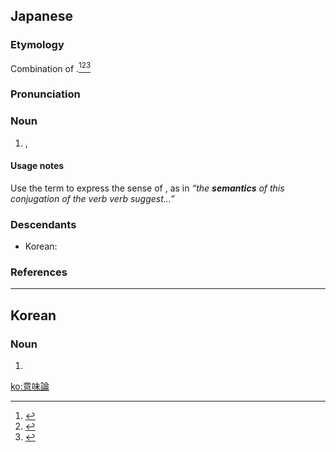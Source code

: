 ==Japanese==
<div style="float:right;">
{{wikipedia|lang=ja}}
{{wikipedia|Semantics}}
</div>
{{ja-kanjitab|yomi=o|い|み|ろん}}

===Etymology===
Combination of {{suffix|ja|sort=いみろん|意味|論|tr1=imi|t1={{l|en|meaning}}|tr2=ron|t2={{l|en|theory}}}}.<ref name="KDJ">{{R:Kokugo Dai Jiten}}</ref><ref name="DJR">{{R:Daijirin}}</ref><ref name="DJS">{{R:Daijisen}}</ref>

===Pronunciation===
{{ja-pron|yomi=goon|いみろん|acc=2|acc_ref=DJR}}

===Noun===
{{ja-noun|いみろん}}

# {{l|en|semantics}} {{qualifier|as a field of study}}, {{l|en|semasiology}}

====Usage notes====
Use the term {{m|ja|意味|tr=imi}} to express the {{m|en|meaning}} sense of {{m|en|semantics}}, as in ''“the '''semantics''' of this conjugation of the verb verb suggest...”''

===Descendants===
* Korean: {{ko-l|의미론}}

===References===
<references/>

{{C|ja|Semantics|sort=いみろん}}

----

==Korean==
{{ko-hanjatab}}

===Noun===
{{ko-noun|hangeul=의미론|mr=ŭimiron|y=ūymilon}}

# {{hanja form of|의미론|[[semantics]]}}

[[ko:意味論]]